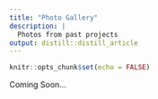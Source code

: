 ```yaml
---
title: "Photo Gallery"
description: |
  Photos from past projects
output: distill::distill_article
---
```


```r
knitr::opts_chunk$set(echo = FALSE)
```

Coming Soon...





